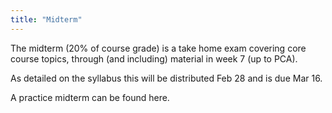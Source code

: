 ```yaml
---
title: "Midterm"
---
```


The midterm (20% of course grade) is a take home exam covering core course topics, through (and including) material in week 7 (up to PCA).

As detailed on the syllabus this will be distributed Feb 28 and is due Mar 16.

A practice midterm can be found here.

